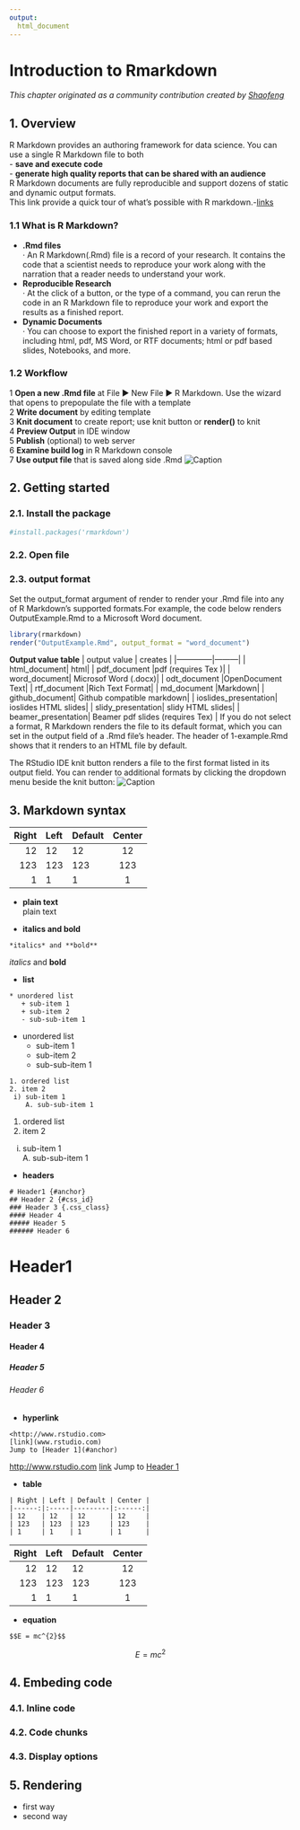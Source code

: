 ```yaml
---
output: 
  html_document
--- 
```

# Introduction to Rmarkdown

*This chapter originated as a community contribution created by [Shaofeng](https://github.com/wsf375469088){target="_blank"}*

## 1. Overview
R Markdown provides an authoring framework for data science. You can use a single R Markdown file to both \
- **save and execute code**\
- **generate high quality reports that can be shared with an audience**\
R Markdown documents are fully reproducible and support dozens of static and dynamic output formats.\
This link provide a quick tour of what's possible with R markdown.-[links](https://vimeo.com/178485416)


### 1.1 What is R Markdown?\
- **.Rmd files**\
· An R Markdown(.Rmd) file is a record of your research. It contains the code that a scientist needs to reproduce your work along with the narration that a reader needs to understand your work.\
- **Reproducible Research**\
· At the click of a button, or the type of a command, you can rerun the code in an R Markdown file to reproduce your work and export the results as a finished report.\
- **Dynamic Documents**\
· You can choose to export the finished report in a variety of formats, including html, pdf, MS Word, or RTF documents; html or pdf based slides, Notebooks, and more.\



### 1.2 Workflow
1 **Open a new .Rmd file** at File ▶ New File ▶ R Markdown. Use the wizard that opens to prepopulate the file with a template\
2 **Write document** by editing template\
3 **Knit document** to create report; use knit button or
**render()** to knit\
4 **Preview Output** in IDE window\
5 **Publish** (optional) to web server\
6 **Examine build log** in R Markdown console\
7 **Use output file** that is saved along side .Rmd
![Caption](rmarkdownflow.png)

## 2. Getting started

### 2.1. Install the package

```r
#install.packages('rmarkdown')
```


### 2.2. Open file

### 2.3. output format
Set the output_format argument of render to render your .Rmd file into any of R Markdown’s supported formats.For example, the code below renders OutputExample.Rmd to a Microsoft Word document. 
```r
library(rmarkdown)
render("OutputExample.Rmd", output_format = "word_document")
```
**Output value table**
| output value | creates |
|--------------|---------|
| html_document| html|
| pdf_document |pdf (requires Tex )|
| word_document| Microsof Word (.docx)|
| odt_document |OpenDocument Text|
| rtf_document |Rich Text Format|
| md_document  |Markdown|
| github_document| Github compatible markdown|
| ioslides_presentation| ioslides HTML slides|
| slidy_presentation| slidy HTML slides|
| beamer_presentation| Beamer pdf slides (requires Tex) |
If you do not select a format, R Markdown renders the file to its default format, which you can set in the output field of a .Rmd file’s header. The header of 1-example.Rmd shows that it renders to an HTML file by default.

The RStudio IDE knit button renders a file to the first format listed in its output field. You can render to additional formats by clicking the dropdown menu beside the knit button:
![Caption](output.png)

## 3. Markdown syntax



 
 | Right | Left | Default | Center |
|------:|:-----|---------|:------:|
| 12 | 12 | 12 | 12 |
| 123 | 123 | 123 | 123 |
| 1 | 1 | 1 | 1 | 


* **plain text**    
plain text

* **italics and bold**  
```{}
*italics* and **bold**
```

*italics* and **bold**  


* **list**  
```{}
* unordered list  
   + sub-item 1  
   + sub-item 2  
   - sub-sub-item 1 
```
  
* unordered list
  + sub-item 1
  + sub-item 2
  - sub-sub-item 1 
  
```{}
1. ordered list
2. item 2  
 i) sub-item 1  
    A. sub-sub-item 1 
```
1. ordered list
2. item 2
  i) sub-item 1  
    A. sub-sub-item 1 
  
  
* **headers**
```{}
# Header1 {#anchor}
## Header 2 {#css_id}
### Header 3 {.css_class}
#### Header 4
##### Header 5
###### Header 6 
```
# Header1 {#anchor}
## Header 2 {#css_id}
### Header 3 {.css_class}
#### Header 4
##### Header 5
###### Header 6 

* **hyperlink**
```{}
<http://www.rstudio.com>
[link](www.rstudio.com)
Jump to [Header 1](#anchor) 
```
<http://www.rstudio.com>
[link](www.rstudio.com)
Jump to [Header 1](#anchor) 

* **table**
```{}
| Right | Left | Default | Center |
|------:|:-----|---------|:------:|
| 12    | 12   | 12      | 12     |
| 123   | 123  | 123     | 123    |
| 1     | 1    | 1       | 1      | 
```

 | Right | Left | Default | Center |
|------:|:-----|---------|:------:|
| 12 | 12 | 12 | 12 |
| 123 | 123 | 123 | 123 |
| 1 | 1 | 1 | 1 | 

* **equation**
```{}
$$E = mc^{2}$$ 
```
$$E = mc^{2}$$ 

## 4. Embeding code

### 4.1. Inline code

### 4.2. Code chunks

### 4.3. Display options

## 5. Rendering

* first way
* second way